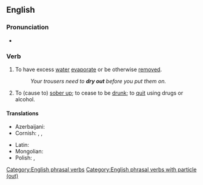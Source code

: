 ==English==

===Pronunciation===
* {{audio|en|en-au-dry out.ogg|Audio (AU)}}

===Verb===
{{en-verb|*}}

# To have excess [[water]] [[evaporate]] or be otherwise [[remove]]d.
#: ''Your trousers need to '''dry out''' before you put them on.''
# {{lb|en|colloquial|ambitransitive|idiomatic}} To (cause to) [[sober up]]; to cease to be [[drunk]]; to [[quit]] using drugs or alcohol.

====Translations====
{{trans-top|to have excess water evaporate}}
* Azerbaijani: {{t+|az|qurumaq}}
* Cornish: {{t|kw|deseha}}, {{t|kw|desegha}}, {{t|kw|desygha}} {{qualifier|Kernewek Kemmyn}}
{{trans-mid}}
* Latin: {{t|la|arēscō}}
* Mongolian: {{t+|mn|хатаах|sc=Cyrl}}
* Polish: {{t+|pl|wysuszyć|impf}}, {{t|pl|wysuszać|impf}}
{{trans-bottom}}

[[Category:English phrasal verbs]]
[[Category:English phrasal verbs with particle (out)]]